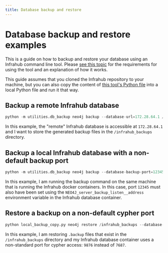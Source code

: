 ```yaml
---
title: Database backup and restore
---
```


# Database backup and restore examples

This is a guide on how to backup and restore your database using an Infrahub command line tool. Please [see this topic](/topics/database-backup) for the requirements for using the tool and an explanation of how it works.

This guide assumes that you cloned the Infrahub repository to your machine, but you can also copy the content of [this tool's Python file](https://github.com/opsmill/infrahub/tree/stable/utilities/db_backup/__main__.py) into a local Python file and run it that way.

## Backup a remote Infrahub database

```python
python -m utilities.db_backup neo4j backup --database-url=172.28.64.1 /infrahub_backups
```

In this example, the "remote" Infrahub database is accessible at `172.28.64.1` and I want to store the generated backup files in the `/infrahub_backups` directory.

## Backup a local Infrahub database with a non-default backup port

```python
python -m utilities.db_backup neo4j backup --database-backup-port=12345 /infrahub_backups
```

In this example, I am running the backup command on the same machine that is running the Infrahub docker containers. In this case, port `12345` must also have been set using the `NEO4J_server_backup_listen__address` environment variable in the Infrahub database container.

## Restore a backup on a non-default cypher port

```python
python local_backup_copy.py neo4j restore /infrahub_backups --database-cypher-port=9876
```

In this example, I am restoring `.backup` files that exist in the `/infrahub_backups` directory and my Infrahub database container uses a non-standard port for cypher access: `9876` instead of `7687`.